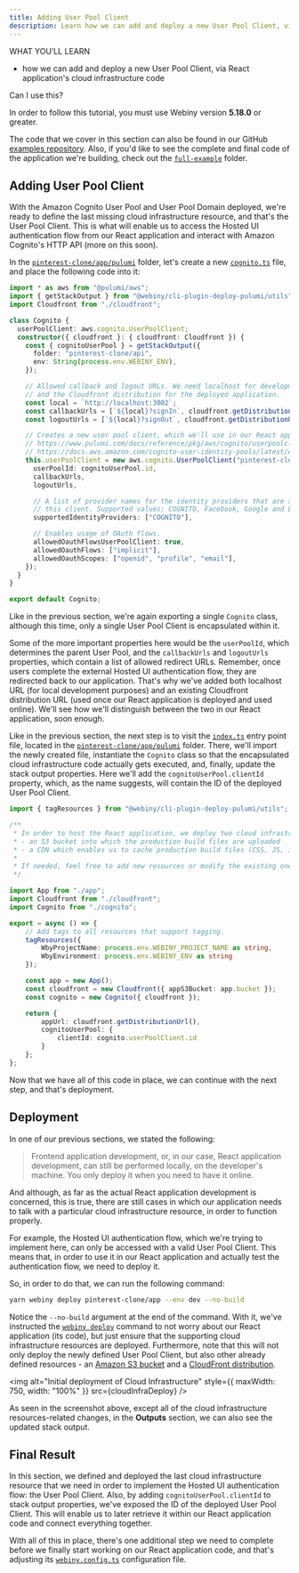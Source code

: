 ```yaml
---
title: Adding User Pool Client
description: Learn how we can add and deploy a new User Pool Client, via React application's cloud infrastructure code.
---
```



<Alert type="success">

WHAT YOU’LL LEARN

- how we can add and deploy a new User Pool Client, via React application's cloud infrastructure code

</Alert>

<Alert type="info">

Can I use this?

In order to follow this tutorial, you must use Webiny version **5.18.0** or greater.

</Alert>

<Alert type="info">

The code that we cover in this section can also be found in our GitHub [examples repository](https://github.com/webiny/webiny-examples/tree/master/create-custom-application/05-security/03-cloud-infrastructure/02-adding-user-pool-client). Also, if you'd like to see the complete and final code of the application we're building, check out the [`full-example`](https://github.com/webiny/webiny-examples/tree/master/create-custom-application/full-example) folder.

</Alert>

## Adding User Pool Client

With the Amazon Cognito User Pool and User Pool Domain deployed, we're ready to define the last missing cloud infrastructure resource, and that's the User Pool Client. This is what will enable us to access the Hosted UI authentication flow from our React application and interact with Amazon Cognito's HTTP API (more on this soon).

In the [`pinterest-clone/app/pulumi`](https://github.com/webiny/webiny-examples/tree/master/create-custom-application/05-security/03-cloud-infrastructure/02-adding-user-pool-client/pinterest-clone/app/pulumi) folder, let's create a new [`cognito.ts`](https://github.com/webiny/webiny-examples/blob/master/create-custom-application/05-security/03-cloud-infrastructure/02-adding-user-pool-client/pinterest-clone/app/pulumi/cognito.ts) file, and place the following code into it:

```ts pinterest-clone/app/pulumi/cognito.ts {22}
import * as aws from "@pulumi/aws";
import { getStackOutput } from "@webiny/cli-plugin-deploy-pulumi/utils";
import Cloudfront from "./cloudfront";

class Cognito {
  userPoolClient: aws.cognito.UserPoolClient;
  constructor({ cloudfront }: { cloudfront: Cloudfront }) {
    const { cognitoUserPool } = getStackOutput({
      folder: "pinterest-clone/api",
      env: String(process.env.WEBINY_ENV),
    });

    // Allowed callback and logout URLs. We need localhost for development purposes,
    // and the Cloudfront distribution for the deployed application.
    const local = `http://localhost:3002`;
    const callbackUrls = [`${local}?signIn`, cloudfront.getDistributionUrl("?signIn")];
    const logoutUrls = [`${local}?signOut`, cloudfront.getDistributionUrl("?signOut")];

    // Creates a new user pool client, which we'll use in our React application.
    // https://www.pulumi.com/docs/reference/pkg/aws/cognito/userpoolclient/
    // https://docs.aws.amazon.com/cognito-user-identity-pools/latest/APIReference/API_CreateUserPoolClient.html
    this.userPoolClient = new aws.cognito.UserPoolClient("pinterest-clone", {
      userPoolId: cognitoUserPool.id,
      callbackUrls,
      logoutUrls,

      // A list of provider names for the identity providers that are supported on
      // this client. Supported values: COGNITO, Facebook, Google and LoginWithAmazon.
      supportedIdentityProviders: ["COGNITO"],

      // Enables usage of OAuth flows.
      allowedOauthFlowsUserPoolClient: true,
      allowedOauthFlows: ["implicit"],
      allowedOauthScopes: ["openid", "profile", "email"],
    });
  }
}

export default Cognito;
```

Like in the previous section, we're again exporting a single `Cognito` class, although this time, only a single User Pool Client is encapsulated within it.

Some of the more important properties here would be the `userPoolId`, which determines the parent User Pool, and the `callbackUrls` and `logoutUrls` properties, which contain a list of allowed redirect URLs. Remember, once users complete the external Hosted UI authentication flow, they are redirected back to our application. That's why we've added both localhost URL (for local development purposes) and an existing Cloudfront distribution URL (used once our React application is deployed and used online). We'll see how we'll distinguish between the two in our React application, soon enough.

Like in the previous section, the next step is to visit the [`index.ts`](https://github.com/webiny/webiny-examples/blob/master/create-custom-application/05-security/03-cloud-infrastructure/02-adding-user-pool-client/pinterest-clone/app/pulumi/index.ts) entry point file, located in the [`pinterest-clone/app/pulumi`](https://github.com/webiny/webiny-examples/blob/master/create-custom-application/05-security/03-cloud-infrastructure/02-adding-user-pool-client/pinterest-clone/app/pulumi) folder. There, we'll import the newly created file, instantiate the `Cognito` class so that the encapsulated cloud infrastructure code actually gets executed, and, finally, update the stack output properties. Here we'll add the `cognitoUserPool.clientId` property, which, as the name suggests, will contain the ID of the deployed User Pool Client.

```ts pinterest-clone/app/pulumi/index.ts {13,24,28-30}
import { tagResources } from "@webiny/cli-plugin-deploy-pulumi/utils";

/**
 * In order to host the React application, we deploy two cloud infrastructure resources:
 * - an S3 bucket into which the production build files are uploaded
 * - a CDN which enables us to cache production build files (CSS, JS, images)
 *
 * If needed, feel free to add new resources or modify the existing ones.
 */

import App from "./app";
import Cloudfront from "./cloudfront";
import Cognito from "./cognito";

export = async () => {
    // Add tags to all resources that support tagging.
    tagResources({
        WbyProjectName: process.env.WEBINY_PROJECT_NAME as string,
        WbyEnvironment: process.env.WEBINY_ENV as string
    });

    const app = new App();
    const cloudfront = new Cloudfront({ appS3Bucket: app.bucket });
    const cognito = new Cognito({ cloudfront });

    return {
        appUrl: cloudfront.getDistributionUrl(),
        cognitoUserPool: {
            clientId: cognito.userPoolClient.id
        }
    };
};
```

Now that we have all of this code in place, we can continue with the next step, and that's deployment.

## Deployment

In one of our previous sections, we stated the following:

> Frontend application development, or, in our case, React application development, can still be performed locally, on the developer's machine. You only deploy it when you need to have it online.

And although, as far as the actual React application development is concerned, this is true, there are still cases in which our application needs to talk with a particular cloud infrastructure resource, in order to function properly.

For example, the Hosted UI authentication flow, which we're trying to implement here, can only be accessed with a valid User Pool Client. This means that, in order to use it in our React application and actually test the authentication flow, we need to deploy it.

So, in order to do that, we can run the following command:

```bash
yarn webiny deploy pinterest-clone/app --env dev --no-build
```

Notice the `--no-build` argument at the end of the command. With it, we've instructed the [`webiny deploy`](/docs/how-to-guides/deployment/deploy-your-project) command to not worry about our React application (its code), but just ensure that the supporting cloud infrastructure resources are deployed. Furthermore, note that this will not only deploy the newly defined User Pool Client, but also other already defined resources - an [Amazon S3 bucket](https://github.com/webiny/webiny-examples/blob/master/create-custom-application/05-security/03-cloud-infrastructure/02-adding-user-pool-client/pinterest-clone/app/pulumi/index.ts#L22) and a [CloudFront distribution](https://github.com/webiny/webiny-examples/blob/master/create-custom-application/05-security/03-cloud-infrastructure/02-adding-user-pool-client/pinterest-clone/app/pulumi/index.ts#L23).

<img
  alt="Initial deployment of Cloud Infrastructure"
  style={{ maxWidth: 750, width: "100%" }}
  src={cloudInfraDeploy}
/>

<Alert type="success">

As seen in the screenshot above, except all of the cloud infrastructure resources-related changes, in the **Outputs** section, we can also see the updated stack output.

</Alert>

## Final Result

In this section, we defined and deployed the last cloud infrastructure resource that we need in order to implement the Hosted UI authentication flow: the User Pool Client. Also, by adding `cognitoUserPool.clientId` to stack output properties, we've exposed the ID of the deployed User Pool Client. This will enable us to later retrieve it within our React application code and connect everything together.

With all of this in place, there's one additional step we need to complete before we finally start working on our React application code, and that's adjusting its [`webiny.config.ts`](https://github.com/webiny/webiny-examples/blob/master/create-custom-application/05-security/03-cloud-infrastructure/02-adding-user-pool-client/pinterest-clone/app/code/webiny.config.ts) configuration file.

